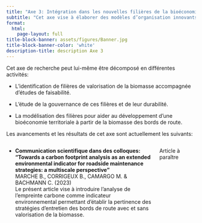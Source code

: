 ```yaml
---
title: "Axe 3: Intégration dans les nouvelles filières de la bioéconomie"
subtitle: "Cet axe vise à élaborer des modèles d’organisation innovants permettant de fournir de nouveaux services aux décideurs, d’assurer une complétude de la chaîne de valeur sur le territoire et d’intégrer les métiers liés à l’accoroutisme dans les nouvelles filières de la bioéconomie"
format: 
  html:
    page-layout: full
title-block-banner: assets/figures/Banner.jpg
title-block-banner-color: 'white'
description-title: description Axe 3
---
```


Cet axe de recherche peut lui-même être décomposé en différentes activités:

- L'identification de filières de valorisation de la biomasse accompagnée d'études de faisabilité.

- L'étude de la gouvernance de ces filières et de leur durabilité.

- La modélisation des filières pour aider au développement d'une bioéconomie territoriale à partir de la biomasse des bords de route.

Les avancements et les résultats de cet axe sont actuellement les suivants:

:::: {.columns .column-page-inset}
::: {.column width="80%"}
- **Communication scientifique dans des colloques: "Towards a carbon footprint analysis as an extended environmental indicator for roadside maintenance strategies: a multiscale perspective"** <br>
MARCHE B., CORRIGEUX B., CAMARGO M. & BACHMANN C. (2023) <br>
Le présent article vise à introduire l’analyse de l’empreinte carbone comme indicateur environnemental permettant d’établir la pertinence des stratégies d'entretien des bords de route avec et sans valorisation de la biomasse.
:::
::: {.column width="20%"}
Article à paraître
:::
::::